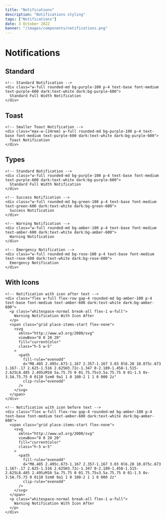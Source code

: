 ```yaml
---
title: "Notifications"
description: "Notifications styling"
tags: ["Notifications"]
date: 3 October 2022
banner: "/images/components/notifications.png"
---
```


# Notifications

## Standard

```html-preview
<!-- Standard Notification -->
<div class="w-full rounded-md bg-purple-100 p-4 text-base font-medium text-purple-600 dark:text-white dark:bg-purple-600">
  Standard Full Width Notification
</div>
```

## Toast

```html-preview
<!-- Smaller Toast Notification -->
<div class="max-w-[24rem] w-full rounded-md bg-purple-100 p-4 text-base font-medium text-purple-600 dark:text-white dark:bg-purple-600">
  Toast Notification
</div>
```

## Types

```html-preview
<!-- Standard Notification -->
<div class="w-full rounded-md bg-purple-100 p-4 text-base font-medium text-purple-600 dark:text-white dark:bg-purple-600">
  Standard Full Width Notification
</div>

<!-- Success Notification -->
<div class="w-full rounded-md bg-green-100 p-4 text-base font-medium text-green-600 dark:text-white dark:bg-green-600">
  Success Notification
</div>

<!-- Warning Notification -->
<div class="w-full rounded-md bg-amber-100 p-4 text-base font-medium text-amber-600 dark:text-white dark:bg-amber-600">
  Warning Notification
</div>

<!-- Emergency Notification -->
<div class="w-full rounded-md bg-rose-100 p-4 text-base font-medium text-rose-600 dark:text-white dark:bg-rose-600">
  Emergency Notification
</div>
```

## With Icons

```html-preview
<!-- Notification with icon after text -->
<div class="flex w-full flex-row gap-4 rounded-md bg-amber-100 p-4 text-base font-medium text-amber-600 dark:text-white dark:bg-amber-600">
  <p class="whitespace-normal break-all flex-1 w-full">
    Warning Notification With Icon After
  </p>
  <span class="grid place-items-start flex-none">
    <svg
      xmlns="http://www.w3.org/2000/svg"
      viewBox="0 0 20 20"
      fill="currentColor"
      class="h-5 w-5"
    >
      <path
        fill-rule="evenodd"
        d="M8.485 2.495c.673-1.167 2.357-1.167 3.03 0l6.28 10.875c.673 1.167-.17 2.625-1.516 2.625H3.72c-1.347 0-2.189-1.458-1.515-2.625L8.485 2.495zM10 5a.75.75 0 01.75.75v3.5a.75.75 0 01-1.5 0v-3.5A.75.75 0 0110 5zm0 9a1 1 0 100-2 1 1 0 000 2z"
        clip-rule="evenodd"
      />
    </svg>
  </span>
</div>

<!-- Notification with icon before text -->
<div class="flex w-full flex-row gap-4 rounded-md bg-amber-100 p-4 text-base font-medium text-amber-600 dark:text-white dark:bg-amber-600">
  <span class="grid place-items-start flex-none">
    <svg
      xmlns="http://www.w3.org/2000/svg"
      viewBox="0 0 20 20"
      fill="currentColor"
      class="h-5 w-5"
    >
      <path
        fill-rule="evenodd"
        d="M8.485 2.495c.673-1.167 2.357-1.167 3.03 0l6.28 10.875c.673 1.167-.17 2.625-1.516 2.625H3.72c-1.347 0-2.189-1.458-1.515-2.625L8.485 2.495zM10 5a.75.75 0 01.75.75v3.5a.75.75 0 01-1.5 0v-3.5A.75.75 0 0110 5zm0 9a1 1 0 100-2 1 1 0 000 2z"
        clip-rule="evenodd"
      />
    </svg>
  </span>
  <p class="whitespace-normal break-all flex-1 w-full">
    Warning Notification With Icon After
  </p>
</div>
```
